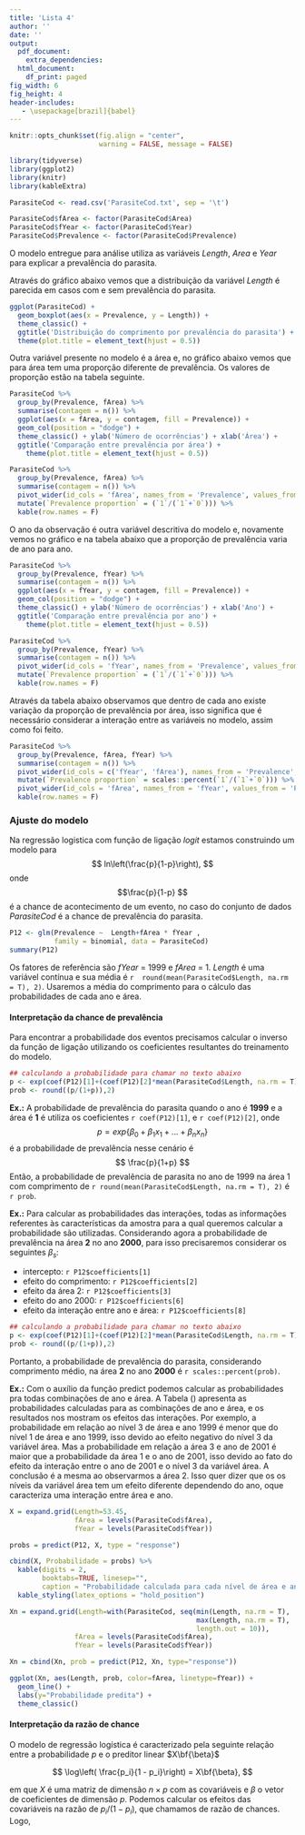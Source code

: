 ```yaml
---
title: 'Lista 4'
author: ''
date: ''
output:
  pdf_document:
    extra_dependencies: 
  html_document:
    df_print: paged
fig_width: 6 
fig_height: 4 
header-includes:
   - \usepackage[brazil]{babel}
---
```


```r
knitr::opts_chunk$set(fig.align = "center", 
                      warning = FALSE, message = FALSE)
```

```r

library(tidyverse)
library(ggplot2) 
library(knitr)
library(kableExtra)

```



```r

ParasiteCod <- read.csv('ParasiteCod.txt', sep = '\t')

ParasiteCod$fArea <- factor(ParasiteCod$Area)
ParasiteCod$fYear <- factor(ParasiteCod$Year)
ParasiteCod$Prevalence <- factor(ParasiteCod$Prevalence)

```

O modelo entregue para análise utiliza as variáveis *Length*, *Area* e *Year* para explicar a prevalência do parasita.

Através do gráfico abaixo vemos que a distribuição da variável *Length* é parecida em casos com e sem prevalência do parasita.


```r

ggplot(ParasiteCod) +
  geom_boxplot(aes(x = Prevalence, y = Length)) +
  theme_classic() +
  ggtitle('Distribuição do comprimento por prevalência do parasita') +
  theme(plot.title = element_text(hjust = 0.5))

```

Outra variável presente no modelo é a área e, no gráfico abaixo vemos que para área tem uma proporção diferente de prevalência. Os valores de proporção estão na tabela seguinte. 

```r

ParasiteCod %>% 
  group_by(Prevalence, fArea) %>% 
  summarise(contagem = n()) %>% 
  ggplot(aes(x = fArea, y = contagem, fill = Prevalence)) +
  geom_col(position = "dodge") +
  theme_classic() + ylab('Número de ocorrências') + xlab('Área') +
  ggtitle('Comparação entre prevalência por área') +
    theme(plot.title = element_text(hjust = 0.5))

```

```r

ParasiteCod %>% 
  group_by(Prevalence, fArea) %>% 
  summarise(contagem = n()) %>% 
  pivot_wider(id_cols = 'fArea', names_from = 'Prevalence', values_from = 'contagem') %>% 
  mutate(`Prevalence proportion` = (`1`/(`1`+`0`))) %>% 
  kable(row.names = F)


```


O ano da observação é outra variável descritiva do modelo e, novamente vemos no gráfico e na tabela abaixo que a proporção de prevalência varia de ano para ano.


```r

ParasiteCod %>% 
  group_by(Prevalence, fYear) %>% 
  summarise(contagem = n()) %>% 
  ggplot(aes(x = fYear, y = contagem, fill = Prevalence)) +
  geom_col(position = "dodge") +
  theme_classic() + ylab('Número de ocorrências') + xlab('Ano') +
  ggtitle('Comparação entre prevalência por ano') +
    theme(plot.title = element_text(hjust = 0.5))

```

```r

ParasiteCod %>% 
  group_by(Prevalence, fYear) %>% 
  summarise(contagem = n()) %>% 
  pivot_wider(id_cols = 'fYear', names_from = 'Prevalence', values_from = 'contagem') %>% 
  mutate(`Prevalence proportion` = (`1`/(`1`+`0`))) %>% 
  kable(row.names = F)

```


Através da tabela abaixo observamos que dentro de cada ano existe variação da proporção de prevalência por área, isso significa que é necessário considerar a interação entre as variáveis no modelo, assim como foi feito.

```r

ParasiteCod %>% 
  group_by(Prevalence, fArea, fYear) %>% 
  summarise(contagem = n()) %>% 
  pivot_wider(id_cols = c('fYear', 'fArea'), names_from = 'Prevalence', values_from = 'contagem') %>% 
  mutate(`Prevalence proportion` = scales::percent(`1`/(`1`+`0`))) %>% 
  pivot_wider(id_cols = 'fArea', names_from = 'fYear', values_from = 'Prevalence proportion') %>% 
  kable(row.names = F) 


```


### Ajuste do modelo

Na regressão logistica com função de ligação *logit* estamos construindo um modelo para 
$$ ln\left(\frac{p}{1-p}\right), $$ 
onde 
$$\frac{p}{1-p} $$ 
é a chance de acontecimento de um evento, no caso do conjunto de dados *ParasiteCod* é a chance de prevalência do parasita.


```r

P12 <- glm(Prevalence ~  Length+fArea * fYear ,
           family = binomial, data = ParasiteCod)
summary(P12)


```

Os fatores de referência são *fYear* = 1999 e *fArea* = 1.
*Length* é uma variável contínua e sua média é `r  round(mean(ParasiteCod$Length, na.rm = T), 2)`. Usaremos a média do comprimento para o cálculo das probabilidades de cada ano e área.

#### Interpretação da chance de prevalência

Para encontrar a probabilidade dos eventos precisamos calcular o inverso da função de ligação utilizando os coeficientes resultantes do treinamento do modelo.

```r
## calculando a probabilidade para chamar no texto abaixo
p <- exp(coef(P12)[1]+(coef(P12)[2]*mean(ParasiteCod$Length, na.rm = T)))
prob <- round((p/(1+p)),2)

```


**Ex.:** 
A probabilidade de prevalência do parasita quando o ano é **1999** e a área é **1** é utiliza os coeficientes `r coef(P12)[1]`, e `r coef(P12)[2]`, 
onde 
$$ p = exp\{ \beta_0 + \beta_1x_1 + ... + \beta_nx_n\} $$ 
é a probabilidade de prevalência nesse cenário é 
$$ \frac{p}{1+p} $$
Então, a probabilidade de prevalência de parasita no ano de 1999 na área 1 com comprimento de `r round(mean(ParasiteCod$Length, na.rm = T), 2) ` é `r prob`.



**Ex.:** 
Para calcular as probabilidades das interações, todas as informações referentes às características da amostra para a qual queremos calcular a probabilidade são utilizadas.
Considerando agora a probabilidade de prevalência na área **2** no ano **2000**, para isso precisaremos considerar os seguintes $\beta_s$:

* intercepto: `r P12$coefficients[1]`
* efeito do comprimento: `r P12$coefficients[2]`
* efeito da área 2: `r P12$coefficients[3]`
* efeito do ano 2000: `r P12$coefficients[6]`
* efeito da interação entre ano e área: `r P12$coefficients[8]`


```r
## calculando a probabilidade para chamar no texto abaixo
p <- exp(coef(P12)[1]+(coef(P12)[2]*mean(ParasiteCod$Length, na.rm = T))+coef(P12)[3]+coef(P12)[6]+coef(P12)[8])
prob <- round((p/(1+p)),2)

```




Portanto, a probabilidade de prevalência do parasita, considerando comprimento médio, na área **2** no ano **2000** é `r scales::percent(prob)`.

**Ex.:**  Com o auxílio da função predict podemos calcular as probabilidades pra todas combinações de ano e área. A Tabela (\ref{probabilidades}) apresenta as probabilidades calculadas para as combinações de ano e área, e os resultados nos mostram os efeitos das interações. Por exemplo, a probabilidade em relação ao nível 3 de área e ano 1999 é menor que do nível 1 de área e ano 1999, isso devido ao efeito negativo do nível 3 da variável área. Mas a probabilidade em relação a área 3 e ano de 2001 é maior que a probabilidade da área 1 e o ano de 2001, isso devido ao fato do efeito da interação entre o ano de 2001 e o nível 3 da variável área. A conclusão é a mesma ao observarmos a área 2. Isso quer dizer que os os níveis da variável área tem um efeito diferente dependendo do ano, oque caracteriza uma interação entre área e ano.   


```r
X = expand.grid(Length=53.45,
                fArea = levels(ParasiteCod$fArea),
                fYear = levels(ParasiteCod$fYear))

probs = predict(P12, X, type = "response")

cbind(X, Probabilidade = probs) %>%
  kable(digits = 2,
        booktabs=TRUE, linesep="",
        caption = "Probabilidade calculada para cada nível de área e ano com Length fixo em 53,45.") %>%
  kable_styling(latex_options = "hold_position")
```

\begin{table}[ht]
\centering
\caption{Probabilidade calculada para cada nível de área e ano com Length fixo em 53,45.}
\begin{tabular}{cccc}
  \hline
 Length & fArea & fYear & Probabilidade \\ 
  \hline
53.45 & 1 & 1999 & 0.61 \\ 
 53.45 & 2 & 1999 & 0.30 \\ 
 53.45 & 3 & 1999 & 0.27 \\ 
 53.45 & 4 & 1999 & 0.68 \\ 
 53.45 & 1 & 2000 & 0.70 \\ 
 53.45 & 2 & 2000 & 0.37 \\ 
 53.45 & 3 & 2000 & 0.57 \\ 
 53.45 & 4 & 2000 & 0.88 \\ 
 53.45 & 1 & 2001 & 0.10 \\ 
   53.45 & 2 & 2001 & 0.31 \\ 
   53.45 & 3 & 2001 & 0.28 \\ 
   53.45 & 4 & 2001 & 0.66 \\ 
   \hline
\end{tabular}
\label{probabilidades}
\end{table}


```r
Xn = expand.grid(Length=with(ParasiteCod, seq(min(Length, na.rm = T),
                                              max(Length, na.rm = T),
                                              length.out = 10)),
                fArea = levels(ParasiteCod$fArea),
                fYear = levels(ParasiteCod$fYear))

Xn = cbind(Xn, prob = predict(P12, Xn, type="response"))

ggplot(Xn, aes(Length, prob, color=fArea, linetype=fYear)) +
  geom_line() +
  labs(y="Probabilidade predita") +
  theme_classic()
```

#### Interpretação da razão de chance

O modelo de regressão logística é caracterizado pela seguinte relação entre a probabilidade $p$ e o preditor linear $X\bf{\beta}$

$$
\log\left( \frac{p_i}{1 - p_i}\right) = X\bf{\beta},
$$

em que $X$ é uma matriz de dimensão $n\times p$ com as covariáveis e $\beta$ o vetor de coeficientes de dimensão $p$. Podemos calcular os efeitos das covariáveis na razão de $p_i/(1 - p_i)$, que chamamos de razão de chances. Logo,

\begin{itemize}
\item $\exp(0.08516)$ = 1.088, a chance de prevalência do parasita é multiplicada por 1.088 a cada aumento na unidade de Lenght, em outras palavras, a
chance, e a probabilidade de prevalência do parasita aumenta conforme se aumenta Lenght.

\item $\exp(-1.185849)$ = 0.3054, a chance de prevalência do parasita na área 2 é 0.30 vezes maior que na área 1, ou seja, a chance é menor.

\item $\exp(0.383756)$ = 1.46778, a chance de prevalência do parasita no ano de 2000 é 1.46 vezes maior que do ano de 1999.

\item $\exp(-0.209035)$ = 0.81136, a chance de prevalência do parasita na área 2 é 0.81 vezes maior que na área 1 em relação ao ano de 2000, mas a chance de prevalência do parasita na área 2 é 13,4 ($\exp(2.595866)$) vezes maior que na área 1 em relação ao ano de 2001. O que concluímos que claramente a área tem um efeito diferente na prevaalência dependendo do ano selecionado.
\end{itemize}










